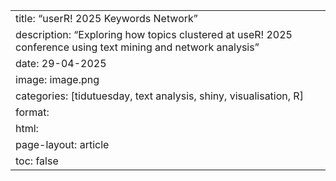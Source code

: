 ---
title: "userR! 2025 Keywords Network"
description: "Exploring how topics clustered at useR! 2025 conference using text mining and network analysis"
date: 29-04-2025
image: image.png
categories: [tidutuesday, text analysis, shiny, visualisation, R]
format:
  html:
    page-layout: article
    toc: false
---